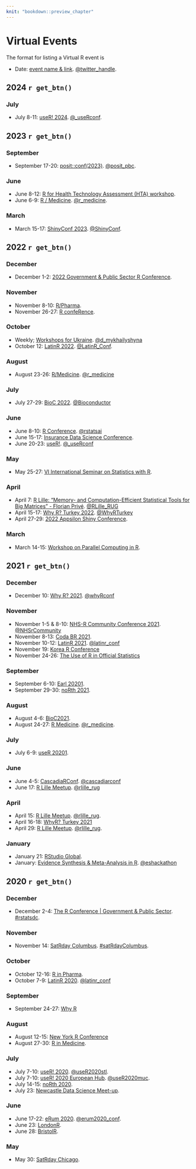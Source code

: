 ```yaml
---
knit: "bookdown::preview_chapter"
---
```


# Virtual Events

The format for listing a Virtual R event is

  * Date: [event name & link](http://www.example.com). [\@twitter_handle](https://twitter.com/twitter_handle).

## 2024 `r get_btn()` {-}

### July

  * July 8-11: [useR! 2024](https://www.r-project.org/conferences/). [\@_useRconf](https://twitter.com/_useRconf).

## 2023 `r get_btn()` {-}

### September 

  * September 17-20: [posit::conf(2023)](https://posit.co/conference/). [\@posit_pbc](https://twitter.com/posit_pbc).

### June

  * June 8-12: [R for Health Technology Assessment (HTA) workshop](https://r-hta.org/events/workshop/2023/).
  * June 6-9: [R / Medicine](https://events.linuxfoundation.org/r-medicine/). [\@r_medicine](https://twitter.com/r_medicine).

### March

  * March 15-17: [ShinyConf 2023](https://shinyconf.com/). [\@ShinyConf](https://twitter.com/ShinyConf).

## 2022 `r get_btn()` {-}

### December

  * December 1-2: [2022 Government & Public Sector R Conference](https://rstats.ai/gov/).

### November

  * November 8-10: [R/Pharma](https://rinpharma.com/). 
  * November 26-27: [R confeRence](https://www.r-conference.com/). 

### October 

  * Weekly; [Workshops for Ukraine](https://sites.google.com/view/dariia-mykhailyshyna/main/r-workshops-for-ukraine). [\@d_mykhailyshyna](https://twitter.com/d_mykhailyshyna)
  * October 12: [LatinR 2022](https://www.eventbrite.cl/e/latinr-2022-conferencia-latinoamericana-sobre-uso-de-r-en-id-tickets-431621390197). [\@LatinR_Conf](https://twitter.com/LatinR_Conf).

### August

  * August 23-26: [R/Medicine](https://events.linuxfoundation.org/r-medicine/). [\@r_medicine](https://twitter.com/r_medicine)

### July

  * July 27-29: [BioC 2022](https://bioc2022.bioconductor.org/). [\@Bioconductor](https://twitter.com/Bioconductor)

### June

  * June 8-10: [R Conference](https://rstats.ai/nyr/). [\@rstatsai](https://twitter.com/rstatsai)
  * June 15-17: [Insurance Data Science Conference](https://insurancedatascience.org/).
  * June 20-23: [useR!](https://user2022.r-project.org/). [\@_useRconf](https://twitter.com/_useRconf)
  
### May

  * May 25-27: [VI International Seminar on Statistics with R](http://ser.uff.br/).
  
### April

  * April 7: [R Lille: "Memory- and Computation-Efficient Statistical Tools for Big Matrices" - Florian Privé](https://www.meetup.com/R-Lille/events/284358899/). [\@RLille_RUG](https://twitter.com/RLille_RUG)
  * April 15-17: [Why R? Turkey 2022](https://whyr.pl/2022/turkey/en/). [\@WhyRTurkey](https://twitter.com/WhyRTurkey)
  * April 27-29: [2022 Appsilon Shiny Conference](https://appsilon.com/2022-appsilon-shiny-conference/).
  
### March

  * March 14-15: [Workshop on Parallel Computing in R](https://warwick.ac.uk/research/rtp/sc/sulis/events/parallelr/).

## 2021 `r get_btn()` {-}

### December

  * December 10: [Why R? 2021](http://2021.whyr.pl/). [\@whyRconf](https://twitter.com/whyrconf)

### November

  * November 1-5 & 8-10: [NHS-R Community Conference 2021](https://nhsrcommunity.com/nhs-r-community-conference-2021/). [\@NHSrCommunity](https://twitter.com/NHSrCommunity)
  * November 8-13: [Coda BR 2021](https://escoladedados.org/coda2021/).
  * November 10-12: [LatinR 2021](https://latin-r.com/en). [\@latinr_conf](https://twitter.com/latinr_conf)
  * November 19: [Korea R Conference](https://use-r.kr/)
  * November 24-26: [The Use of R in Official Statistics](https://r-project.ro/conference2021.html)

### September

  * September 6-10: [Earl 20201](https://info.mango-solutions.com/earl-2021).
  * September 29-30: [noRth 2021](https://rnorthconference.github.io/).

### August

   * August 4-6: [BioC2021](https://bioc2021.bioconductor.org/).
   * August 24-27: [R Medicine](https://events.linuxfoundation.org/r-medicine/). [\@r_medicine](https://twitter.com/r_medicine).

### July

  * July 6-9: [useR 20201](https://user2021.r-project.org/).

### June

  * June 4-5: [CascadiaRConf](https://cascadiarconf.com/). [\@cascadiarconf](https://twitter.com/cascadiarconf)
  * June 17: [R Lille Meetup](https://www.meetup.com/R-Lille/events/277902715/). [\@rlille_rug](https://twitter.com/rlille_rug)
  
### April

  * April 15: [R Lille Meetup](https://www.meetup.com/R-Lille/events/277031496/). [\@rlille_rug](https://twitter.com/rlille_rug).
  * April 16-18: [WhyR? Turkey 2021](http://whyr.pl/2021/turkey/)
  * April 29: [R Lille Meetup](https://www.meetup.com/R-Lille/events/277132394/). [\@rlille_rug](https://twitter.com/rlille_rug).

### January
  
  * January 21: [RStudio Global](https://rstudio.com/conference/).
  * January: [Evidence Synthesis & Meta-Analysis in R](https://www.eshackathon.org/events/2021-01-ESMAR.html). [\@eshackathon](https://twitter.com/eshackathon)

## 2020 `r get_btn()` {-}

### December

  * December 2-4: [The R Conference | Government & Public Sector](https://rstats.ai/gov/). [#rstatsdc](https://twitter.com/search?q=%23rstatsdc&src=typed_query).

### November

  * November 14: [SatRday Columbus](https://columbus2020.satrdays.org/). [#satRdayColumbus](https://twitter.com/search?q=%23satRdayColumbus&src=typed_query).

### October

  * October 12-16: [R in Pharma](https://rinpharma.com/).
  * October 7-9: [LatinR 2020](https://github.com/LatinR/presentaciones-LatinR2020). [\@latinr_conf](https://twitter.com/latinr_conf)

### September

  * September 24-27: [Why R](https://2020.whyr.pl/)

### August
  
  * August 12-15: [New York R Conference](https://rstats.ai/nyr/)
  * August 27-30: [R in Medicine](https://events.linuxfoundation.org/r-medicine/).

### July

  * July 7-10: [useR! 2020](https://user2020.r-project.org/). [\@useR2020stl](https://twitter.com/useR2020stl).
  * July 7-10: [useR! 2020 European Hub](https://user2020muc.r-project.org/). [\@useR2020muc](https://twitter.com/useR2020muc).
  * July 14-15: [noRth 2020](https://rnorthconference.github.io/).
  * July 23: [Newcastle Data Science Meet-up](https://www.meetup.com/Newcastle-Upon-Tyne-Data-Science-Meetup/events/271494400/).

### June

  * June 17-22: [eRum 2020](http://2020.erum.io/). [\@erum2020_conf](https://twitter.com/erum2020_conf).
  * June 23: [LondonR](https://mango-solutions.zoom.us/meeting/register/tJAtfuGsqjgiHtCTMIp4hgGHQTvfK8kD1kiU).
  * June 28: [BristolR](https://www.meetup.com/Bristol-R-User-Group/events/271309225/).

### May

  * May 30: [SatRday Chicago](https://chicago2020.satrdays.org).
